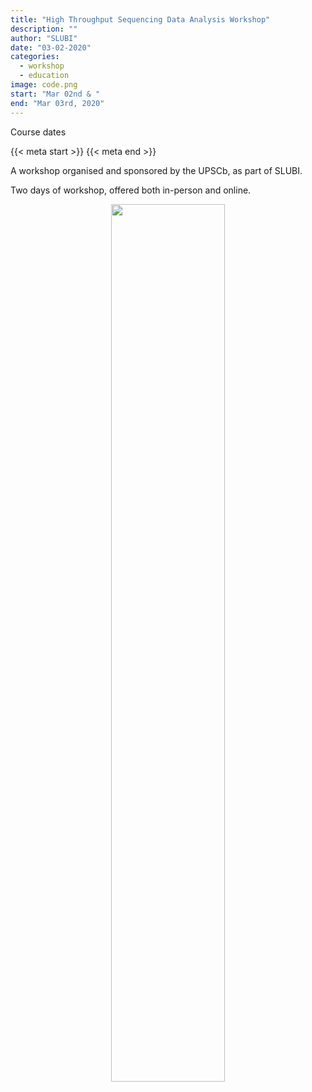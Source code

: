 ```yaml
---
title: "High Throughput Sequencing Data Analysis Workshop"
description: ""
author: "SLUBI"
date: "03-02-2020"
categories:
  - workshop
  - education
image: code.png
start: "Mar 02nd & "
end: "Mar 03rd, 2020" 
---
```


::: {.course-meta-block .quarto-title-meta}
:::: {.quarto-title-meta-heading}
Course dates
::::
:::: {.quarto-title-meta-contents}
{{< meta start >}} {{< meta end >}}
::::
:::

A workshop organised and sponsored by the UPSCb, as part of SLUBI.

Two days of workshop, offered both in-person and online.

<center>
![](code.png){.class width=60%}